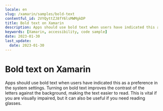 ```yaml
---
locale: en
slug: /xamarin/samples/bold-text
contentful_id: 2VYQyttZJ8fY6lsMWMgkDP
title: Bold text on Xamarin
description: Apps should use bold text when users have indicated this as a preference in the system settings.
keywords: [Xamarin, accessibility, code sample]
date: 2023-01-30
last_update:
  date: 2023-01-30
---
```


# Bold text on Xamarin

Apps should use bold text when users have indicated this as a preference in the system settings. Turning on bold text improves the contrast of the letters against the background, making the text easier to read. This is vital if you are visually impaired, but it can also be useful if you need reading glasses.

<CodeSample id="text-bold" locale="en" platform="xamarin"/>
